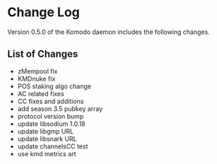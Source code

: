 # Change Log

Version 0.5.0 of the Komodo daemon includes the following changes.

## List of Changes

- zMempool fix
- KMDnuke fix
- POS staking algo change
- AC related fixes
- CC fixes and additions
- add season 3.5 pubkey array
- protocol version bump
- update libsodium 1.0.18
- update libgmp URL
- update libsnark URL
- update channelsCC test
- use kmd metrics art
